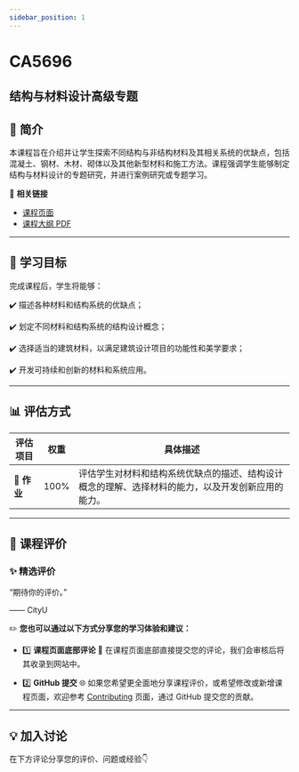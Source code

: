 ```yaml
---
sidebar_position: 1
---
```


# CA5696
## 结构与材料设计高级专题

## **📘 简介**
本课程旨在介绍并让学生探索不同结构与非结构材料及其相关系统的优缺点，包括混凝土、钢材、木材、砌体以及其他新型材料和施工方法。课程强调学生能够制定结构与材料设计的专题研究，并进行案例研究或专题学习。

🔗 **相关链接**
- [课程页面](https://www.cityu.edu.hk/catalogue/pg/202425/course/CA5696.htm)
- [课程大纲 PDF](https://www.cityu.edu.hk/catalogue/pg/202425/course/CA5696.pdf)

---

## **🎯 学习目标**

完成课程后，学生将能够：

✔️ 描述各种材料和结构系统的优缺点；

✔️ 划定不同材料和结构系统的结构设计概念；

✔️ 选择适当的建筑材料，以满足建筑设计项目的功能性和美学要求；

✔️ 开发可持续和创新的材料和系统应用。

---

## **📊 评估方式**

| **评估项目**          | **权重** | **具体描述**                                                                                       |
|----------------------|---------|---------------------------------------------------------------------------------------------------|
| **📝 作业**           | 100%    | 评估学生对材料和结构系统优缺点的描述、结构设计概念的理解、选择材料的能力，以及开发创新应用的能力。 |

---

## **💬 课程评价**

### ✨ **精选评价**
<div className={commentStyles.commentBox}>
    <p className={commentStyles.commentText}>
        “期待你的评价。”
    </p>
    <p className={commentStyles.commentAuthor}>—— CityU</p>
</div>

✏️ **您也可以通过以下方式分享您的学习体验和建议：**

- 1️⃣ **课程页面底部评论**
💬 在课程页面底部直接提交您的评论，我们会审核后将其收录到网站中。

- 2️⃣ **GitHub 提交**
🌐 如果您希望更全面地分享课程评价，或希望修改或新增课程页面，欢迎参考 [Contributing](https://penjc.github.io/cityU-navigator/contributing) 页面，通过 GitHub 提交您的贡献。

---

## **💡 加入讨论**

在下方评论分享您的评价、问题或经验👇
<Utterances />